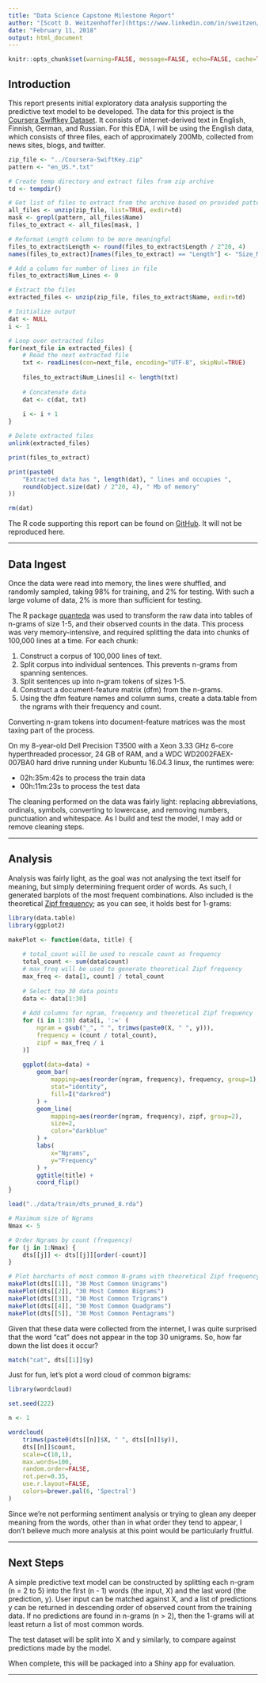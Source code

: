 ```yaml
---
title: "Data Science Capstone Milestone Report"
author: "[Scott D. Weitzenhoffer](https://www.linkedin.com/in/sweitzen/)"
date: "February 11, 2018"
output: html_document
---
```


```r
knitr::opts_chunk$set(warning=FALSE, message=FALSE, echo=FALSE, cache=TRUE)
```

## <a name="introduction"></a>Introduction

This report presents initial exploratory data analysis supporting the predictive
text model to be developed. The data for this project is the [Coursera Swiftkey 
Dataset](https://d396qusza40orc.cloudfront.net/dsscapstone/dataset/Coursera-SwiftKey.zip).
It consists of internet-derived text in English, Finnish, German, and Russian.
For this EDA, I will be using the English data, which consists of three files,
each of approximately 200Mb, collected from news sites, blogs, and twitter.
```r
zip_file <- "../Coursera-SwiftKey.zip"
pattern <- "en_US.*.txt"

# Create temp directory and extract files from zip archive
td <- tempdir()

# Get list of files to extract from the archive based on provided pattern
all_files <- unzip(zip_file, list=TRUE, exdir=td)
mask <- grepl(pattern, all_files$Name)
files_to_extract <- all_files[mask, ]

# Reformat Length column to be more meaningful
files_to_extract$Length <- round(files_to_extract$Length / 2^20, 4)
names(files_to_extract)[names(files_to_extract) == "Length"] <- "Size_Mb"

# Add a column for number of lines in file
files_to_extract$Num_Lines <- 0

# Extract the files
extracted_files <- unzip(zip_file, files_to_extract$Name, exdir=td)

# Initialize output
dat <- NULL
i <- 1

# Loop over extracted files
for(next_file in extracted_files) {
    # Read the next extracted file
    txt <- readLines(con=next_file, encoding="UTF-8", skipNul=TRUE)
    
    files_to_extract$Num_Lines[i] <- length(txt)
    
    # Concatenate data
    dat <- c(dat, txt)
    
    i <- i + 1
}

# Delete extracted files
unlink(extracted_files)

print(files_to_extract)

print(paste0(
    "Extracted data has ", length(dat), " lines and occupies ", 
    round(object.size(dat) / 2^20, 4), " Mb of memory"
))

rm(dat)
```

The R code supporting this report can be found on 
[GitHub](https://github.com/sweitzen/yap-tm). It will not be reproduced here.

---

## <a name="ingest"></a>Data Ingest
Once the data were read into memory, the lines were shuffled, and randomly
sampled, taking 98% for training, and 2% for testing. With such a large volume 
of data, 2%  is more than sufficient for testing.

The R package [quanteda](https://cran.r-project.org/web/packages/quanteda/index.html) 
was used to transform the raw data into tables of n-grams of size 1-5, and their
observed counts in the data. This process was very memory-intensive, and 
required splitting the data into chunks of 100,000 lines at a time. For each
chunk:

1. Construct a corpus of 100,000 lines of text.
2. Split corpus into individual sentences. This prevents n-grams from spanning 
sentences.
3. Split sentences up into n-gram tokens of sizes 1-5.
4. Construct a document-feature matrix (dfm) from the n-grams.
5. Using the dfm feature names and column sums, create a data.table from the 
ngrams with their frequency and count.

Converting n-gram tokens into document-feature matrices was the most taxing part 
of the process.

On my 8-year-old Dell Precision T3500 with a Xeon 3.33 GHz 6-core hyperthreaded
processor, 24 GB of RAM, and a WDC WD2002FAEX-007BA0 hard drive running under 
Kubuntu 16.04.3 linux, the runtimes were: 

* 02h:35m:42s to process the train data 
* 00h:11m:23s to process the test data 

The cleaning performed on the data was fairly light: replacing abbreviations, 
ordinals, symbols, converting to lowercase, and removing numbers, punctuation 
and whitespace. As I build and test the model, I may add or remove cleaning 
steps. 

---

## <a name="analysis"></a>Analysis
Analysis was fairly light, as the goal was not analysing the text itself for 
meaning, but simply determining frequent order of words. As such, I generated 
barplots of the most frequent combinations. Also included is the theoretical 
[Zipf frequency](https://en.wikipedia.org/wiki/Zipf%27s_law); as you can see, it 
holds best for 1-grams:
```r
library(data.table)
library(ggplot2)

makePlot <- function(data, title) {
    
    # total_count will be used to rescale count as frequency
    total_count <- sum(data$count)
    # max_freq will be used to generate theoretical Zipf frequency
    max_freq <- data[1, count] / total_count
    
    # Select top 30 data points
    data <- data[1:30]
    
    # Add columns for ngram, frequency and theoretical Zipf frequency
    for (i in 1:30) data[i, ':=' (
        ngram = gsub("_", " ", trimws(paste0(X, " ", y))),
        frequency = (count / total_count),
        zipf = max_freq / i
    )]
    
    ggplot(data=data) +
        geom_bar(
            mapping=aes(reorder(ngram, frequency), frequency, group=1),
            stat="identity",
            fill=I("darkred")
        ) +
        geom_line(
            mapping=aes(reorder(ngram, frequency), zipf, group=2),
            size=2,
            color="darkblue"
        ) +
        labs(
            x="Ngrams",
            y="Frequency"
        ) +
        ggtitle(title) +
        coord_flip()
}

load("../data/train/dts_pruned_8.rda")

# Maximum size of Ngrams
Nmax <- 5

# Order Ngrams by count (frequency)
for (j in 1:Nmax) {
    dts[[j]] <- dts[[j]][order(-count)]
}

# Plot barcharts of most common N-grams with theoretical Zipf frequency overlaid
makePlot(dts[[1]], "30 Most Common Unigrams")
makePlot(dts[[2]], "30 Most Common Bigrams")
makePlot(dts[[3]], "30 Most Common Trigrams")
makePlot(dts[[4]], "30 Most Common Quadgrams")
makePlot(dts[[5]], "30 Most Common Pentagrams")
```

Given that these data were collected from the internet, I was quite surprised
that the word "cat" does not appear in the top 30 unigrams. So, how far down the
list does it occur?
```r
match("cat", dts[[1]]$y)
```

Just for fun, let's plot a word cloud of common bigrams:
```r
library(wordcloud)

set.seed(222)

n <- 1

wordcloud(
    trimws(paste0(dts[[n]]$X, " ", dts[[n]]$y)),
    dts[[n]]$count, 
    scale=c(10,1),
    max.words=100,
    random.order=FALSE,
    rot.per=0.35,
    use.r.layout=FALSE,
    colors=brewer.pal(6, 'Spectral')
)
```

Since we're not performing sentiment analysis or trying to glean any deeper 
meaning from the words, other than in what order they tend to appear, I don't 
believe much more analysis at this point would be particularly fruitful.

---

## <a name="nextsteps"></a>Next Steps
A simple predictive text model can be constructed by splitting each n-gram 
(n = 2 to 5) into the first (n - 1) words (the input, X) and the last word (the 
prediction, y). User input can be matched against X, and a list of predictions y
can be returned in descending order of observed count from the training data. If
no predictions are found in n-grams (n > 2), then the 1-grams will at least 
return a list of most common words.

The test dataset will be split into X and y similarly, to compare against 
predictions made by the model.

When complete, this will be packaged into a Shiny app for evaluation.

---